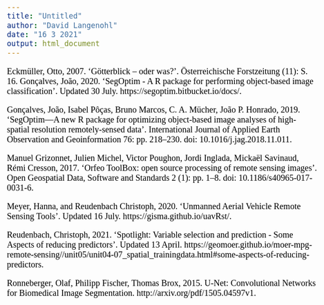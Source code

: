 ```yaml
---
title: "Untitled"
author: "David Langenohl"
date: "16 3 2021"
output: html_document
---
```


<style type="text/css">

body{ /* Normal  */
      font-size: 20px;
      font-family: "Times New Roman", Times, serif;
      color: Black;
  }
  
</style>

Eckmüller, Otto, 2007. ‘Götterblick – oder was?’. Österreichische Forstzeitung (11): S. 16.
Gonçalves, João, 2020. ‘SegOptim - A R package for performing object-based image classification’. Updated 30 July. https://segoptim.bitbucket.io/docs/.

Gonçalves, João, Isabel Pôças, Bruno Marcos, C. A. Mücher, João P. Honrado, 2019. ‘SegOptim—A new R package for optimizing object-based image analyses of high-spatial resolution remotely-sensed data’. International Journal of Applied Earth Observation and Geoinformation 76: pp. 218–230. doi: 10.1016/j.jag.2018.11.011.

Manuel Grizonnet, Julien Michel, Victor Poughon, Jordi Inglada, Mickaël Savinaud, Rémi Cresson, 2017. ‘Orfeo ToolBox: open source processing of remote sensing images’. Open Geospatial Data, Software and Standards 2 (1): pp. 1–8. doi: 10.1186/s40965-017-0031-6.

Meyer, Hanna, and Reudenbach Christoph, 2020. ‘Unmanned Aerial Vehicle Remote Sensing Tools’. Updated 16 July. https://gisma.github.io/uavRst/.

Reudenbach, Christoph, 2021. ‘Spotlight: Variable selection and prediction - Some Aspects of reducing predictors’. Updated 13 April. https://geomoer.github.io/moer-mpg-remote-sensing//unit05/unit04-07_spatial_trainingdata.html#some-aspects-of-reducing-predictors.

Ronneberger, Olaf, Philipp Fischer, Thomas Brox, 2015. U-Net: Convolutional Networks for Biomedical Image Segmentation. http://arxiv.org/pdf/1505.04597v1.